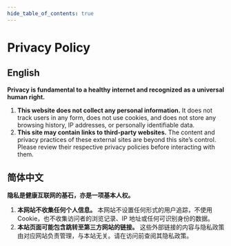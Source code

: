 ```yaml
---
hide_table_of_contents: true
---
```


# Privacy Policy

## English

**Privacy is fundamental to a healthy internet and recognized as a universal human right.**

1. **This website does not collect any personal information.** It does not track users in any form, does not use cookies, and does not store any browsing history, IP addresses, or personally identifiable data.
2. **This site may contain links to third-party websites.** The content and privacy practices of these external sites are beyond this site’s control. Please review their respective privacy policies before interacting with them.

## 简体中文

**隐私是健康互联网的基石，亦是一项基本人权。**

1. **本网站不收集任何个人信息。** 本网站不设置任何形式的用户追踪，不使用 Cookie，也不收集访问者的浏览记录、IP 地址或任何可识别身份的数据。
2. **本站页面可能包含跳转至第三方网站的链接。** 这些外部链接的内容与隐私政策由对应网站负责管理，与本站无关。请在访问前查阅其隐私政策。